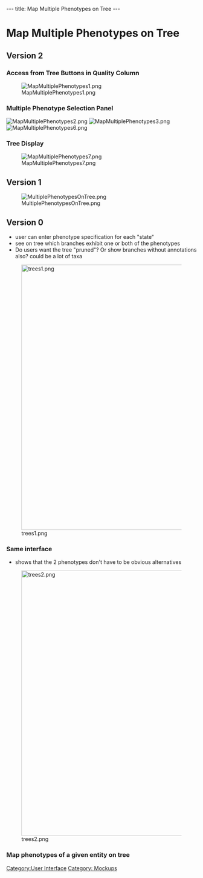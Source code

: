 ---
title: Map Multiple Phenotypes on Tree
---

= Map Multiple Phenotypes on Tree =

== Version 2 ==

=== Access from Tree Buttons in Quality Column===
[[Image:MapMultiplePhenotypes1.png]]

=== Multiple Phenotype Selection Panel ===

[[Image:MapMultiplePhenotypes2.png]]
[[Image:MapMultiplePhenotypes3.png]]
[[Image:MapMultiplePhenotypes6.png]]


=== Tree Display ===

[[Image:MapMultiplePhenotypes7.png]]

== Version 1 ==
[[Image:MultiplePhenotypesOnTree.png]]

== Version 0 ==
* user can enter phenotype specification for each "state"
* see on tree which branches exhibit one or both of the phenotypes
* Do users want the tree "pruned"?  Or show branches without annotations also?  could be a lot of taxa

[[Image:trees1.png|700px]]

===Same interface===
* shows that the 2 phenotypes don't have to be obvious alternatives

[[Image:trees2.png|700px]]

===Map phenotypes of a given entity on tree===

[[Category:User Interface]]
[[Category: Mockups]]